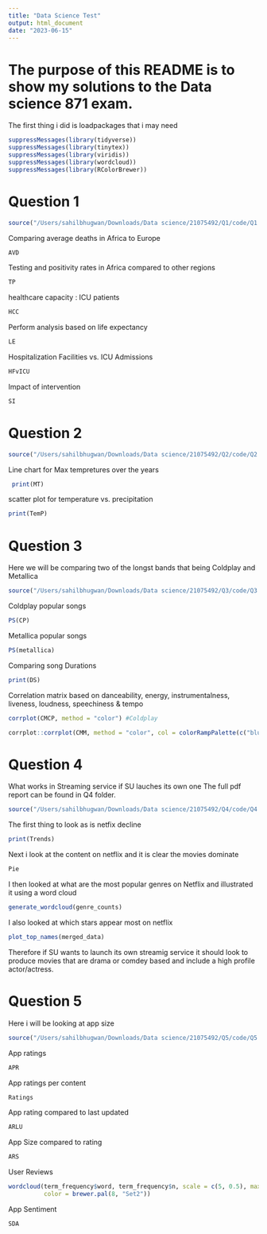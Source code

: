 ```yaml
---
title: "Data Science Test"
output: html_document
date: "2023-06-15"
---
```


# The purpose of this README is to show my solutions to the Data science 871 exam.

The first thing i did is loadpackages that i may need 
```r
suppressMessages(library(tidyverse)) 
suppressMessages(library(tinytex))
suppressMessages(library(viridis))
suppressMessages(library(wordcloud))
suppressMessages(library(RColorBrewer))

```


# Question 1

```r
source("/Users/sahilbhugwan/Downloads/Data science/21075492/Q1/code/Q1.R")

```

Comparing average deaths in Africa to Europe
```r
AVD
```


Testing and positivity rates in Africa compared to other regions

```r
TP
```


healthcare capacity : ICU patients

```r
HCC
```


Perform analysis based on life expectancy

```r
LE

```

Hospitalization Facilities vs. ICU Admissions
```r
HFvICU
```

Impact of intervention

```r
SI
```


# Question 2 

```r
source("/Users/sahilbhugwan/Downloads/Data science/21075492/Q2/code/Q2.R")
```
Line chart for Max tempretures over the years 

```r
 print(MT)
```

scatter plot for temperature vs. precipitation
```r
print(TemP)
```


# Question 3 
Here we will be comparing two of the longst bands that being Coldplay and Metallica

```r
source("/Users/sahilbhugwan/Downloads/Data science/21075492/Q3/code/Q3.R")
```


Coldplay popular songs 
```r
PS(CP)
```

Metallica popular songs 
```r
PS(metallica)
```

Comparing song Durations 

```r
print(DS)
```


Correlation matrix based on danceability, energy, instrumentalness, liveness, loudness, speechiness & tempo

```r
corrplot(CMCP, method = "color") #Coldplay

corrplot::corrplot(CMM, method = "color", col = colorRampPalette(c("blue", "white", "red"))(10)) #Metallica
```





# Question 4 
What works in Streaming service if SU lauches its own one 
The full pdf report can be found in Q4 folder.

```r
source("/Users/sahilbhugwan/Downloads/Data science/21075492/Q4/code/Q4.R")
```

The first thing to look as is netfix decline 
```r
print(Trends) 
```

Next i look at the content on netflix and it is clear the movies dominate 

```r
Pie 
```

I then looked at what are the most popular genres on Netflix and illustrated it using a word cloud 
```r
generate_wordcloud(genre_counts)
```

I also looked at which stars appear most on netflix 
```r
plot_top_names(merged_data)
```

Therefore if SU wants to launch its own streamig service it should look to produce movies that are drama or comdey based and include a high profile actor/actress. 


# Question 5 

Here i will be looking at app size

```r

source("/Users/sahilbhugwan/Downloads/Data science/21075492/Q5/code/Q5.R")
```


App ratings

```r
APR
```

App ratings per content

```r
Ratings
```


App rating compared to last updated

```r
ARLU
```

App Size compared to rating

```r
ARS
```

User Reviews

```r
wordcloud(term_frequency$word, term_frequency$n, scale = c(5, 0.5), max.words = 100, random.order = FALSE,
          color = brewer.pal(8, "Set2"))
```

App Sentiment
```r
SDA
```

